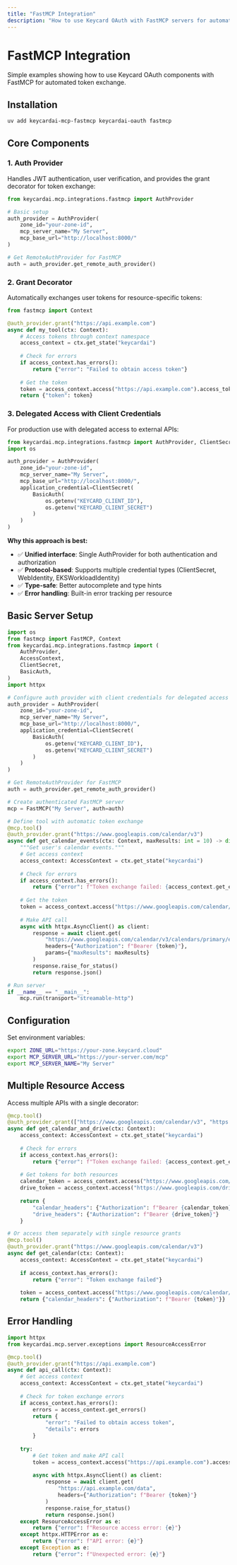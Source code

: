 ```yaml
---
title: "FastMCP Integration"
description: "How to use Keycard OAuth with FastMCP servers for automated token exchange"
---
```


# FastMCP Integration

Simple examples showing how to use Keycard OAuth components with FastMCP for automated token exchange.

## Installation

```bash
uv add keycardai-mcp-fastmcp keycardai-oauth fastmcp
```

## Core Components

### 1. Auth Provider

Handles JWT authentication, user verification, and provides the grant decorator for token exchange:

```python
from keycardai.mcp.integrations.fastmcp import AuthProvider

# Basic setup
auth_provider = AuthProvider(
    zone_id="your-zone-id",
    mcp_server_name="My Server",
    mcp_base_url="http://localhost:8000/"
)

# Get RemoteAuthProvider for FastMCP
auth = auth_provider.get_remote_auth_provider()
```

### 2. Grant Decorator

Automatically exchanges user tokens for resource-specific tokens:

```python
from fastmcp import Context

@auth_provider.grant("https://api.example.com")
async def my_tool(ctx: Context):
    # Access tokens through context namespace
    access_context = ctx.get_state("keycardai")
    
    # Check for errors
    if access_context.has_errors():
        return {"error": "Failed to obtain access token"}
    
    # Get the token
    token = access_context.access("https://api.example.com").access_token
    return {"token": token}
```

### 3. Delegated Access with Client Credentials

For production use with delegated access to external APIs:

```python
from keycardai.mcp.integrations.fastmcp import AuthProvider, ClientSecret, BasicAuth
import os

auth_provider = AuthProvider(
    zone_id="your-zone-id",
    mcp_server_name="My Server",
    mcp_base_url="http://localhost:8000/",
    application_credential=ClientSecret(
        BasicAuth(
            os.getenv("KEYCARD_CLIENT_ID"),
            os.getenv("KEYCARD_CLIENT_SECRET")
        )
    )
)
```

**Why this approach is best:**

- ✅ **Unified interface**: Single AuthProvider for both authentication and authorization
- ✅ **Protocol-based**: Supports multiple credential types (ClientSecret, WebIdentity, EKSWorkloadIdentity)
- ✅ **Type-safe**: Better autocomplete and type hints
- ✅ **Error handling**: Built-in error tracking per resource

## Basic Server Setup

```python
import os
from fastmcp import FastMCP, Context
from keycardai.mcp.integrations.fastmcp import (
    AuthProvider,
    AccessContext,
    ClientSecret,
    BasicAuth,
)
import httpx

# Configure auth provider with client credentials for delegated access
auth_provider = AuthProvider(
    zone_id="your-zone-id",
    mcp_server_name="My Server",
    mcp_base_url="http://localhost:8000/",
    application_credential=ClientSecret(
        BasicAuth(
            os.getenv("KEYCARD_CLIENT_ID"),
            os.getenv("KEYCARD_CLIENT_SECRET")
        )
    )
)

# Get RemoteAuthProvider for FastMCP
auth = auth_provider.get_remote_auth_provider()

# Create authenticated FastMCP server
mcp = FastMCP("My Server", auth=auth)

# Define tool with automatic token exchange
@mcp.tool()
@auth_provider.grant("https://www.googleapis.com/calendar/v3")
async def get_calendar_events(ctx: Context, maxResults: int = 10) -> dict:
    """Get user's calendar events."""
    # Get access context
    access_context: AccessContext = ctx.get_state("keycardai")
    
    # Check for errors
    if access_context.has_errors():
        return {"error": f"Token exchange failed: {access_context.get_errors()}"}
    
    # Get the token
    token = access_context.access("https://www.googleapis.com/calendar/v3").access_token
    
    # Make API call
    async with httpx.AsyncClient() as client:
        response = await client.get(
            "https://www.googleapis.com/calendar/v3/calendars/primary/events",
            headers={"Authorization": f"Bearer {token}"},
            params={"maxResults": maxResults}
        )
        response.raise_for_status()
        return response.json()

# Run server
if __name__ == "__main__":
    mcp.run(transport="streamable-http")
```

## Configuration

Set environment variables:

```bash
export ZONE_URL="https://your-zone.keycard.cloud"
export MCP_SERVER_URL="https://your-server.com/mcp"
export MCP_SERVER_NAME="My Server"
```

## Multiple Resource Access

Access multiple APIs with a single decorator:

```python
@mcp.tool()
@auth_provider.grant(["https://www.googleapis.com/calendar/v3", "https://www.googleapis.com/drive/v3"])
async def get_calendar_and_drive(ctx: Context):
    access_context: AccessContext = ctx.get_state("keycardai")
    
    # Check for errors
    if access_context.has_errors():
        return {"error": f"Token exchange failed: {access_context.get_errors()}"}
    
    # Get tokens for both resources
    calendar_token = access_context.access("https://www.googleapis.com/calendar/v3").access_token
    drive_token = access_context.access("https://www.googleapis.com/drive/v3").access_token
    
    return {
        "calendar_headers": {"Authorization": f"Bearer {calendar_token}"},
        "drive_headers": {"Authorization": f"Bearer {drive_token}"}
    }

# Or access them separately with single resource grants
@mcp.tool()
@auth_provider.grant("https://www.googleapis.com/calendar/v3")
async def get_calendar(ctx: Context):
    access_context: AccessContext = ctx.get_state("keycardai")
    
    if access_context.has_errors():
        return {"error": "Token exchange failed"}
    
    token = access_context.access("https://www.googleapis.com/calendar/v3").access_token
    return {"calendar_headers": {"Authorization": f"Bearer {token}"}}
```

## Error Handling

```python
import httpx
from keycardai.mcp.server.exceptions import ResourceAccessError

@mcp.tool()
@auth_provider.grant("https://api.example.com")
async def api_call(ctx: Context):
    # Get access context
    access_context: AccessContext = ctx.get_state("keycardai")
    
    # Check for token exchange errors
    if access_context.has_errors():
        errors = access_context.get_errors()
        return {
            "error": "Failed to obtain access token",
            "details": errors
        }
    
    try:
        # Get token and make API call
        token = access_context.access("https://api.example.com").access_token
        
        async with httpx.AsyncClient() as client:
            response = await client.get(
                "https://api.example.com/data",
                headers={"Authorization": f"Bearer {token}"}
            )
            response.raise_for_status()
            return response.json()
    except ResourceAccessError as e:
        return {"error": f"Resource access error: {e}"}
    except httpx.HTTPError as e:
        return {"error": f"API error: {e}"}
    except Exception as e:
        return {"error": f"Unexpected error: {e}"}
```

